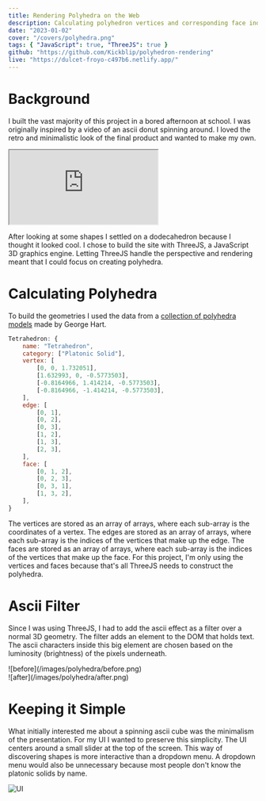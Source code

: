 ```yaml
---
title: Rendering Polyhedra on the Web
description: Calculating polyhedron vertices and corresponding face indices to render 3D shapes on the web.  Uses ThreeJS to manage WebGL rendering.
date: "2023-01-02"
cover: "/covers/polyhedra.png"
tags: { "JavaScript": true, "ThreeJS": true }
github: "https://github.com/Kickblip/polyhedron-rendering"
live: "https://dulcet-froyo-c497b6.netlify.app/"
---
```


# Background

I built the vast majority of this project in a bored afternoon at school.
I was originally inspired by a video of an ascii donut spinning around.
I loved the retro and minimalistic look of the final product and wanted to make my own.

<iframe
  src="https://www.youtube.com/embed/DEqXNfs_HhY"
  allow="accelerometer; autoplay; clipboard-write; encrypted-media; gyroscope; picture-in-picture"
  className="my-6 w-full h-[225px] md:w-[640px] md:h-[360px]"
></iframe>

After looking at some shapes I settled on a dodecahedron because I thought it looked cool.
I chose to build the site with ThreeJS, a JavaScript 3D graphics engine.
Letting ThreeJS handle the perspective and rendering meant that I could focus on creating polyhedra.

# Calculating Polyhedra

To build the geometries I used the data from a [collection of polyhedra models](http://www.georgehart.com/virtual-polyhedra/vp.html) made by George Hart.

```javascript
Tetrahedron: {
    name: "Tetrahedron",
    category: ["Platonic Solid"],
    vertex: [
        [0, 0, 1.732051],
        [1.632993, 0, -0.5773503],
        [-0.8164966, 1.414214, -0.5773503],
        [-0.8164966, -1.414214, -0.5773503],
    ],
    edge: [
        [0, 1],
        [0, 2],
        [0, 3],
        [1, 2],
        [1, 3],
        [2, 3],
    ],
    face: [
        [0, 1, 2],
        [0, 2, 3],
        [0, 3, 1],
        [1, 3, 2],
    ],
}
```

The vertices are stored as an array of arrays, where each sub-array is the coordinates of a vertex.
The edges are stored as an array of arrays, where each sub-array is the indices of the vertices that make up the edge.
The faces are stored as an array of arrays, where each sub-array is the indices of the vertices that make up the face.
For this project, I'm only using the vertices and faces because that's all ThreeJS needs to construct the polyhedra.

# Ascii Filter

Since I was using ThreeJS, I had to add the ascii effect as a filter over a normal 3D geometry.
The filter adds an element to the DOM that holds text.
The ascii characters inside this big element are chosen based on the luminosity (brightness) of the pixels underneath.

<div className="flex">
  <div className="w-1/2">![before](/images/polyhedra/before.png)</div>
  <div className="w-1/2">![after](/images/polyhedra/after.png)</div>
</div>

# Keeping it Simple

What initially interested me about a spinning ascii cube was the minimalism of the presentation.
For my UI I wanted to preserve this simplicity.
The UI centers around a small slider at the top of the screen.
This way of discovering shapes is more interactive than a dropdown menu.
A dropdown menu would also be unnecessary because most people don't know the platonic solids by name.

![UI](/images/polyhedra/UI.png)
